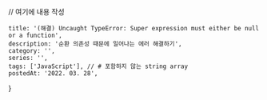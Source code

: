 
// 여기에 내용 작성

    title: '(해결) Uncaught TypeError: Super expression must either be null or a function',
    description: '순환 의존성 때문에 일어나는 에러 해결하기',
    category: '',
    series: '',
    tags: ['JavaScript'], // # 포함하지 않는 string array
    postedAt: '2022. 03. 28',
}